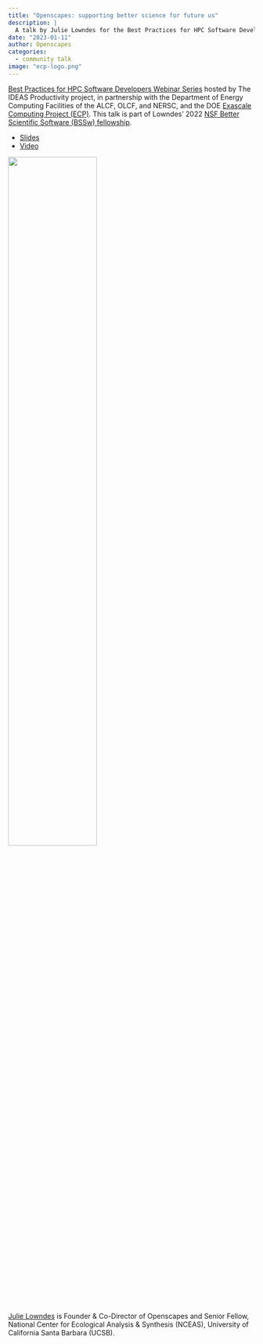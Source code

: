 ```yaml
---
title: "Openscapes: supporting better science for future us"
description: |
  A talk by Julie Lowndes for the Best Practices for HPC Software Developers Webinar Series
date: "2023-01-11"
author: Openscapes
categories: 
  - community talk
image: "ecp-logo.png"
---
```


[Best Practices for HPC Software Developers Webinar Series](https://www.exascaleproject.org/event/openscapes/) hosted by The IDEAS Productivity project, in partnership with the Department of Energy Computing Facilities of the ALCF, OLCF, and NERSC, and the DOE [Exascale Computing Project (ECP)](https://exascaleproject.org/). This talk is part of Lowndes’ 2022 [NSF Better Scientific Software (BSSw) fellowship](https://bssw.io/pages/meet-our-fellows).


- [Slides](https://docs.google.com/presentation/d/1uKtVnZR8X94tADAWEE1THHKCbvfBbg2PBcH8asaoJQQ/)
- [Video](https://youtu.be/unjQxQPfnqM)

![](ecp-logo.png){fig-alt="Exascale Computing Project logo black letters say ECP EXASCALE COMPUTING PROJECT with blue and red arcs around the C of ECP" fig-align="center" width="60%"}



[Julie Lowndes](https://jules32.github.io/) is Founder & Co-Director of Openscapes and Senior Fellow, National Center for Ecological Analysis & Synthesis (NCEAS), University of California Santa Barbara (UCSB).

